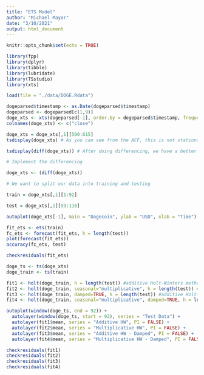 ```yaml
---
title: "ETS Model"
author: "Michael Mayor"
date: "3/10/2021"
output: html_document
---
```


```r
knitr::opts_chunk$set(echo = TRUE)
```

```r
library(fpp)
library(dplyr)
library(tibble)
library(lubridate)
library(TSstudio)
library(xts)
```

```r
load(file = "./data/DOGE.Rdata")
```

```r
dogeparsed$timestamp <- as.Date(dogeparsed$timestamp)
dogeparsed <- dogeparsed[c(1,9)]
doge_xts <- xts(dogeparsed[-1], order.by = dogeparsed$timestamp, frequency = 1)
colnames(doge_xts) <- c("close")
```

```r
doge_xts = doge_xts[,1][500:615]
tsdisplay(doge_xts) # As you can see from the ACF, this is not stationary
```

```r
tsdisplay(diff(doge_xts)) # After doing differencing, we have a better ACF that shows that we have white noise
```

```r
# Implement the differencing

doge_xts <- (diff(doge_xts))

# We want to split our data into training and testing

train = doge_xts[,1][1:92]

test = doge_xts[,1][93:116]
```

```r
autoplot(doge_xts[-1], main = "Dogecoin", ylab = "USD", xlab = "Time")
```

```r
fit_ets <- ets(train)
fc_ets <- forecast(fit_ets, h = length(test))
plot(forecast(fit_ets))
accuracy(fc_ets, test)

checkresiduals(fit_ets)
```


```r
doge_ts <- ts(doge_xts)
doge_train <- ts(train)

fit1 <- holt(doge_train, h = length(test)) #additive Holt-Winters method
fit2 <- holt(doge_train, seasonal="multiplicative", h = length(test)) #multiplicative Holt-Winters method
fit3 <- holt(doge_train, damped=TRUE, h = length(test)) #additive Holt-Winter method with damped trend 
fit4 <- holt(doge_train, seasonal="multiplicative", damped=TRUE, h = length(test)) #multiplicative Holt-Winter method with damped trend 

autoplot(window(doge_ts, end = 92)) +
  autolayer(window(doge_ts, start = 92), series = "Test Data") +
  autolayer(fit1$mean, series = "Additive HW", PI = FALSE) +
  autolayer(fit2$mean, series = "Multiplicative HW", PI = FALSE) +
  autolayer(fit3$mean, series = "Additive HW - Damped", PI = FALSE) +
  autolayer(fit4$mean, series = "Multiplicative HW - Damped", PI = FALSE)

```

```r
checkresiduals(fit1)
checkresiduals(fit2)
checkresiduals(fit3)
checkresiduals(fit4)
```

